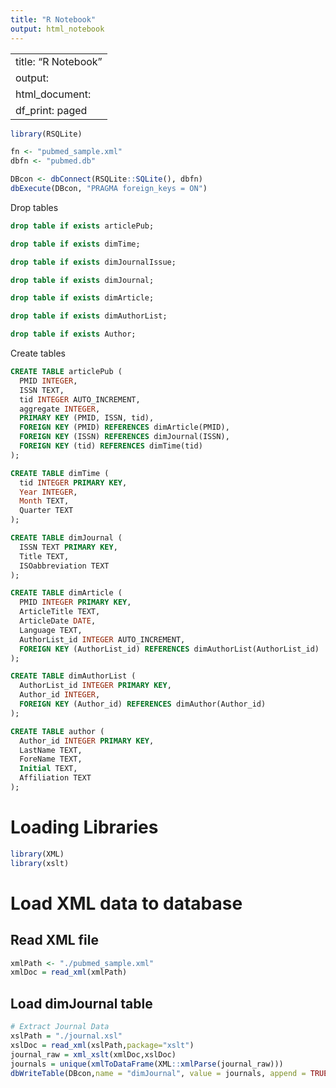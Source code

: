 ```yaml
---
title: "R Notebook"
output: html_notebook
---
```


---
title: "R Notebook"
output:
  html_document:
    df_print: paged
---

```r
library(RSQLite)
```

```r
fn <- "pubmed_sample.xml"
dbfn <- "pubmed.db"
```

```r
DBcon <- dbConnect(RSQLite::SQLite(), dbfn)
dbExecute(DBcon, "PRAGMA foreign_keys = ON")
```

Drop tables
```sql
drop table if exists articlePub;
```

```sql
drop table if exists dimTime;
```

```sql
drop table if exists dimJournalIssue;
```

```sql
drop table if exists dimJournal;
```

```sql
drop table if exists dimArticle;
```

```sql
drop table if exists dimAuthorList;
```

```sql
drop table if exists Author;
```

Create tables
```sql
CREATE TABLE articlePub (
  PMID INTEGER,
  ISSN TEXT,
  tid INTEGER AUTO_INCREMENT,
  aggregate INTEGER,
  PRIMARY KEY (PMID, ISSN, tid),
  FOREIGN KEY (PMID) REFERENCES dimArticle(PMID),
  FOREIGN KEY (ISSN) REFERENCES dimJournal(ISSN),
  FOREIGN KEY (tid) REFERENCES dimTime(tid)
);
```


```sql
CREATE TABLE dimTime (
  tid INTEGER PRIMARY KEY,
  Year INTEGER,
  Month TEXT,
  Quarter TEXT
);
```

```sql
CREATE TABLE dimJournal (
  ISSN TEXT PRIMARY KEY,
  Title TEXT,
  ISOabbreviation TEXT
);
```

```sql
CREATE TABLE dimArticle (
  PMID INTEGER PRIMARY KEY,
  ArticleTitle TEXT,
  ArticleDate DATE,
  Language TEXT,
  AuthorList_id INTEGER AUTO_INCREMENT,
  FOREIGN KEY (AuthorList_id) REFERENCES dimAuthorList(AuthorList_id)
);
```

```sql
CREATE TABLE dimAuthorList (
  AuthorList_id INTEGER PRIMARY KEY,
  Author_id INTEGER,
  FOREIGN KEY (Author_id) REFERENCES dimAuthor(Author_id)
);
```

```sql
CREATE TABLE author (
  Author_id INTEGER PRIMARY KEY,
  LastName TEXT,
  ForeName TEXT,
  Initial TEXT,
  Affiliation TEXT
);
```

# Loading Libraries
```r
library(XML)
library(xslt)
```

# Load XML data to database
## Read XML file
```r
xmlPath <- "./pubmed_sample.xml"
xmlDoc = read_xml(xmlPath)
```

## Load dimJournal table
```r
# Extract Journal Data
xslPath = "./journal.xsl"
xslDoc = read_xml(xslPath,package="xslt")
journal_raw = xml_xslt(xmlDoc,xslDoc)
journals = unique(xmlToDataFrame(XML::xmlParse(journal_raw)))
dbWriteTable(DBcon,name = "dimJournal", value = journals, append = TRUE)
```





